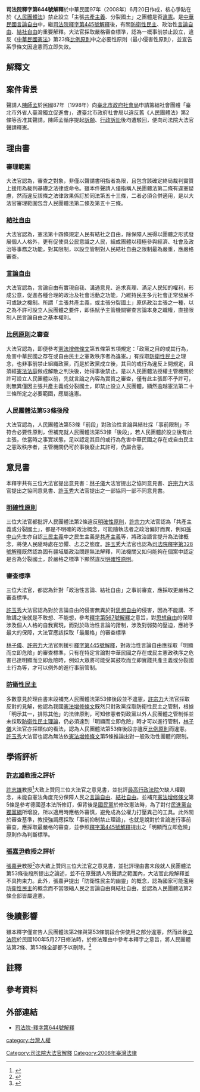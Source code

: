 {{中華民國釋憲案資訊框
| 案號 = 644
| 爭點 = 人民團體法對主張共產主義、分裂國土之團體不許可設立規定違憲？
| 聲請日期 = 2001-06-08
| 公佈日期 = 2008-06-20
| 聲請人 = [[陳師孟|陳師孟]]
| 代理人 = 
| 主席 = [[賴英照|賴英照]]
| 大法官 = 謝在全、徐璧湖、彭鳳至、林子儀、許宗力、許玉秀、林錫堯、池啟明、李震山、蔡清遊
| 法條1 = [[中華民國憲法|中華民國憲法]]第11條
| 法條2 = [[中華民國憲法|中華民國憲法]]第14條
| 法條3 = 人民團體法第2條{{NoteTag|舊人民團體法第2條：人民團體之組織與活動，不得主張共產主義，或主張分裂國土。}}
| 法條4 = 人民團體法第53條{{NoteTag|舊人民團體法第53條：申請設立之人民團體有違反第二條或其他法令之規定者，不予許可；經許可設立者，廢止其許可。}}
| 法條5 =
}}
{{Wikisource|司法院釋字第644號解釋}}
'''司法院釋字第644號解釋'''於中華民國97年（2008年）6月20日作成，核心爭點在於《[[人民團體法|人民團體法]]》禁止設立「主張[[共產主義|共產主義]]、分裂國土」之團體是否[[違憲|違憲]]。是[[中華民國言論自由|中華民國言論自由]]中，繼[[司法院釋字第445號解釋|司法院釋字第445號解釋]]後，有關[[防衛性民主|防衛性民主]]、政治性[[言論自由|言論自由]]、[[結社自由|結社自由]]的重要解釋。大法官採取嚴格審查標準，認為一概事前禁止設立，違反《[[中華民國憲法|中華民國憲法]]》第23條[[比例原則|比例原則]]中之必要性原則（最小侵害性原則），並宣告系爭條文因違憲而立即失效。

== 解釋文 ==
{{Wikisource|釋字第644號#解釋文|釋字第644號解釋解釋文}}
{{Blockquote|人民團體法第二條規定：「人民團體之組織與活動，不得主張[[共產主義|共產主義]]，或主張分裂國土。」同法第五十三條前段關於「申請設立之人民團體有違反第二條……之規定者，不予許可」之規定部分，乃使主管機關於許可設立人民團體以前，得就人民「主張[[共產主義|共產主義]]，或主張分裂國土」之政治上言論之內容而為審查，並作為不予許可設立人民團體之理由，顯已逾越必要之程度，與憲法保障人民[[結社自由|結社自由]]與[[言論自由|言論自由]]之意旨不符，於此範圍內，應自本解釋公布之日起失其效力。}}

== 案件背景 ==
聲請人[[陳師孟|陳師孟]]於民國87年（1998年）向[[臺北市政府社會局|臺北市政府社會局]]申請籌組社會團體「臺北市外省人臺灣獨立促進會」，遭臺北市政府社會局以違反舊《人民團體法》第2條等否准其聲請。陳師孟循序提起[[訴願|訴願]]、[[行政訴訟|行政訴訟]]後均遭駁回，便向司法院大法官聲請釋憲。

== 理由書 ==
{{Wikisource|釋字第644號#理由書|釋字第644號解釋理由書}}
=== 審理範圍 ===
大法官認為，審查之對象，非僅以聲請書明指者為限{{NoteTag|基於[[權力分立|權力分立]]原則，原則上司法權處於被動的角色，而受[[不告不理|不告不理]]、[[處分權主義|處分權主義]]原則等之限制，然而因大法官負有守護憲法客觀價值秩序之功能，於進行[[違憲審查|違憲審查]]時，並不完全受聲請人聲請範圍拘束。}}，且包含該確定終局裁判實質上援用為裁判基礎之法律或命令。雖本件聲請人僅指稱人民團體法第二條有違憲疑慮，然而違反該條之法律效果係訂於同法第五十三條，二者必須合併適用，是以大法官審理範圍包含人民團體法第二條及第五十三條。

=== [[結社自由|結社自由]] ===
大法官認為，憲法第十四條規定人民有結社之自由，除保障人民得以團體之形式發展個人人格外，更有促使具公民意識之人民，組成團體以積極參與經濟、社會及政治等事務之功能，對其限制，以設立管制對人民結社自由之限制最為嚴重，應嚴格審查。

=== [[言論自由|言論自由]] ===
大法官認為，言論自由有實現自我、溝通意見、追求真理、滿足人民知的權利，形成公意，促進各種合理的政治及社會活動之功能，乃維持民主多元社會正常發展不可或缺之機制。所謂「主張共產主義，或主張分裂國土」原係政治主張之一種，以之為不許可設立人民團體之要件，即係賦予主管機關審查言論本身之職權，直接限制人民言論自由之基本權利。

=== [[比例原則|比例原則]]之審查 ===
大法官認為，即便參考[[憲法增修條文|憲法增修條文]]第五條第五項規定：「政黨之目的或其行為，危害中華民國之存在或自由民主之憲政秩序者為違憲。」有採取[[防衛性民主|防衛性民主]]之理念，也非事前禁止組織政黨，而是於政黨成立後，其目的或行為違反上開規定，且須經[[憲法法庭|憲法法庭]]做成解散之判決後，始得事後禁止。是以人民團體法授權主管機關於許可設立人民團體以前，先就言論之內容為實質之審查，僅有此主張即不予許可，則無異僅因主張共產主義或分裂國土，即禁止設立人民團體，顯然逾越憲法第二十三條所定之必要範圍，應屬違憲。
=== 人民團體法第53條後段 ===
大法官認為，人民團體法第53條「前段」對政治性言論與結社採「事前限制」不符合必要性原則，但補充就人民團體法第53條「後段」，若人民團體於設立後有此主張，依當時之事實狀態，足以認定其目的或行為危害中華民國之存在或自由民主之憲政秩序者，主管機關仍可於事後廢止其許可，仍屬合憲。

== 意見書 ==
{{Wikisource|釋字第644號#意見書|釋字第644號解釋大法官意見書}}
本釋字共有三位大法官提出意見書：[[林子儀|林子儀]]大法官提出之協同意見書、[[許宗力|許宗力]]大法官提出之協同意見書、[[許玉秀|許玉秀]]大法官提出之一部協同一部不同意見書。

=== [[明確性原則|明確性原則]]  ===
三位大法官都批評人民團體法第2條違反[[明確性原則|明確性原則]]，[[許宗力|許宗力]]大法官認為「共產主義或分裂國土」，都是不明確的政治概念，可能隨執法者之政治偏好而異，例如[[孫中山|孫中山]]先生亦自認[[三民主義|三民主義]]中之民生主義是[[共產主義|共產主義]]等，將政治語言提升為法律概念，將使人民隨時處在恐懼、忐忑之態度。[[許玉秀|許玉秀]]大法官也認為[[司法院釋字第328號解釋|司法院釋字第328號解釋]]既然認為固有疆域屬政治問題無法解釋，司法機關又如何能夠在個案中認定是否為分裂國土，於嚴格之標準下顯然違反[[明確性原則|明確性原則]]。

=== 審查標準  ===
三位大法官，都認為針對「政治性言論、結社自由」之事前審查，應採取更嚴格之審查標準。

[[許玉秀|許玉秀]]大法官認為對於言論自由的侵害無異於對[[思想自由|思想自由]]的侵害，因為不能講、不敢講之後就是不敢想、不能想，參考[[釋字第567號解釋|釋字第567號解釋]]之意旨，對[[思想自由|思想自由]]的保障涉及個人人格的自我實現，而對於政治性言論的箝制，涉及對弱勢的壓迫，應給予最大的保障，大法官應該採取「最嚴格」的審查標準

[[林子儀|林子儀]]、[[許宗力|許宗力]]大法官則援引[[釋字第445號解釋|釋字第445號解釋]]，對政治性言論自由應採取「明顯而立即危險」的審查標準，只有在特定言論對中華民國之存在或民主憲政秩序之危害已達明顯而立即危險時，例如大眾將可能受其鼓吹而立即實踐共產主義或分裂國土行為等，才可以例外的進行事前管制。

=== [[防衛性民主|防衛性民主]]  ===
多數意見於理由書末段補充人民團體法第53條後段並不違憲，[[許宗力|許宗力]]大法官採取反對的見解，他認為我國[[憲法增修條文|憲法增修條文]]既然只對政黨採取防衛性民主之管制，根據「明示其一，排除其他」的法律原則，可知修憲者對政黨以外人民團體之管制係並未採取[[防衛性民主理論|防衛性民主理論]]，仍必須達到「明顯而立即危險」時才可以進行管制，[[林子儀|林子儀]]大法官亦採類似的看法，認為人民團體法第53條後段亦違反[[比例原則|比例原則]]而違憲。[[許玉秀|許玉秀]]大法官也認為無法依[[憲法增修條文|憲法增修條文]]第5條推論出對一般政治性團體的限制。

== 學術評析 ==
=== [[許志雄|許志雄]]教授之評析 ===
[[許志雄|許志雄]]教授<ref>{{cite journal |author1=許志雄 |title=結社自由與違憲審查—司法院釋字第六四四號解釋評析 |journal=月旦法學雜誌 |date=2008.12 |volume=163 |page=173-193}}</ref>大致上贊同三位大法官之意見書，並批評[[最高行政法院|最高行政法院]]欠缺人權觀念，未能自憲法角度充分保障人民之[[言論自由|言論自由]]、[[結社自由|結社自由]]。並補充[[憲法增修條文|憲法增修條文]]第5條是參考德國基本法所修訂，但背後是[[國民黨|國民黨]]於修改憲法時，為了對付[[民進黨|民進黨]][[台獨黨綱|台獨黨綱]]所增設，所以適用時應格外審慎，避免成為公權力打壓異己的工具。此外關於審查基準，教授強調應採取「事前抑制禁止理論」，也就是說對於言論進行事前審查，應採取最嚴格的審查，並參照[[釋字第445號解釋|釋字第445號解釋]]提出之「明顯而立即危險」原則作為判斷標準。

=== [[張嘉尹|張嘉尹]]教授之評析 ===
[[張嘉尹|張嘉尹]]教授<ref>{{cite journal |author1=張嘉尹 |title=防衛性民主的幽靈－檢討大法官釋字第 644 號解釋 |journal=法令月刊 |date=2009.08 |volume=第60卷 |issue=第8期 |page=頁63-76}}</ref>亦大致上贊同三位大法官之意見書，並批評理由書末段就人民團體法第53條後段所提出之論述，並不在原聲請人所聲請之範圍內，大法官此段解釋並不具拘束力。此外，張嘉尹提出「防衛性民主的幽靈」的概念，認為國家可能濫用[[防衛性民主|防衛性民主]]的概念而不當限縮人民之言論自由與結社自由，並認為人民團體法第2條全部皆屬違憲。

== 後續影響 ==
雖本釋字僅宣告人民團體法第2條與第53條前段合併使用之部分違憲，然而此後[[立法院|立法院]]於民國100年5月27日修法時，於修法理由中參考本釋字之意旨，將人民團體法第2條、第53條全部都予以刪除。<ref>{{cite web |author1=法務部 |title=人民團體法-沿革 |url=https://law.moj.gov.tw/LawClass/LawHistory.aspx?pcode=D0050091 |website=全國法規資料庫 |accessdate=2020-11-24 |archive-date=2021-08-21 |archive-url=https://web.archive.org/web/20210821115700/https://law.moj.gov.tw/LawClass/LawHistory.aspx?pcode=D0050091 |dead-url=no }}</ref>

== 註釋 ==
{{NoteFoot|3}}

== 參考資料 ==
{{Reflist|2}}


== 外部連結 ==
{{wikisource|司法院釋字第644號解釋}}
*[https://cons.judicial.gov.tw/jcc/zh-tw/jep03/show?expno=644 司法院-釋字第644號解釋] {{Wayback|url=https://cons.judicial.gov.tw/jcc/zh-tw/jep03/show?expno=644 |date=20210126175826 }}

[[category:台灣人權|category:台灣人權]]
[[Category:司法院大法官解釋|Category:司法院大法官解釋]]
[[Category:2008年臺灣法律|Category:2008年臺灣法律]]
